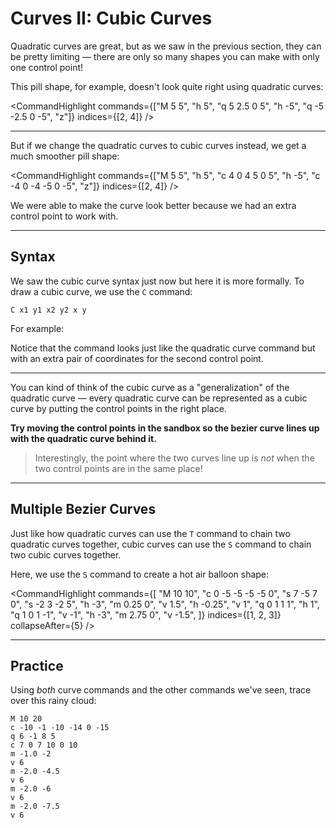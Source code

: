 # Curves II: Cubic Curves

Quadratic curves are great, but as we saw in the previous section, they can be pretty limiting — there are only so many shapes you can make with only one control point!

This pill shape, for example, doesn't look quite right using quadratic curves:

<CommandHighlight
  commands={["M 5 5", "h 5", "q 5 2.5 0 5", "h -5", "q -5 -2.5 0 -5", "z"]}
  indices={[2, 4]}
/>

---

But if we change the quadratic curves to cubic curves instead, we get a much smoother pill shape:

<CommandHighlight
  commands={["M 5 5", "h 5", "c 4 0 4 5 0 5", "h -5", "c -4 0 -4 -5 0 -5", "z"]}
  indices={[2, 4]}
/>

We were able to make the curve look better because we had an extra control point to work with.

---

## Syntax

We saw the cubic curve syntax just now but here it is more formally. To draw a cubic curve, we use the `C` command:

```
C x1 y1 x2 y2 x y
```

For example:

<SyntaxExample />

Notice that the command looks just like the quadratic curve command but with an extra pair of coordinates for the second control point.

---

You can kind of think of the cubic curve as a "generalization" of the quadratic curve — every quadratic curve can be represented as a cubic curve by putting the control points in the right place.

**Try moving the control points in the sandbox so the bezier curve lines up with the quadratic curve behind it.**

> Interestingly, the point where the two curves line up is _not_ when the two control points are in the same place!

---

## Multiple Bezier Curves

Just like how quadratic curves can use the `T` command to chain two quadratic curves together, cubic curves can use the `S` command to chain two cubic curves together.

Here, we use the `S` command to create a hot air balloon shape:

<CommandHighlight
  commands={[
    "M 10 10",
    "c 0 -5 -5 -5 -5 0",
    "s 7 -5 7 0",
    "s -2 3 -2 5",
    "h -3",
    "m 0.25 0",
    "v 1.5",
    "h -0.25",
    "v 1",
    "q 0 1 1 1",
    "h 1",
    "q 1 0 1 -1",
    "v -1",
    "h -3",
    "m 2.75 0",
    "v -1.5",
  ]}
  indices={[1, 2, 3]}
  collapseAfter={5}
/>

---

## Practice

Using _both_ curve commands and the other commands we've seen, trace over this rainy cloud:

<PathEditor id="practice" />

```
M 10 20
c -10 -1 -10 -14 0 -15
q 6 -1 8 5
c 7 0 7 10 0 10
m -1.0 -2
v 6
m -2.0 -4.5
v 6
m -2.0 -6
v 6
m -2.0 -7.5
v 6
```
